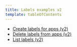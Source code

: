 ```yaml
---
title: Labels examples v2
template: tableOfContents
---
```


* [Create labels for apps (v2)](/docs/apis/rest-api-v2/labels-examples-v2/create-labels-apps-v2)
* [Delete labels from apps (v2)](/docs/apis/rest-api-v2/labels-examples-v2/delete-labels-apps-v2)
* [List labels (v2)](/docs/apis/rest-api-v2/labels-examples-v2/list-labels-v2)
